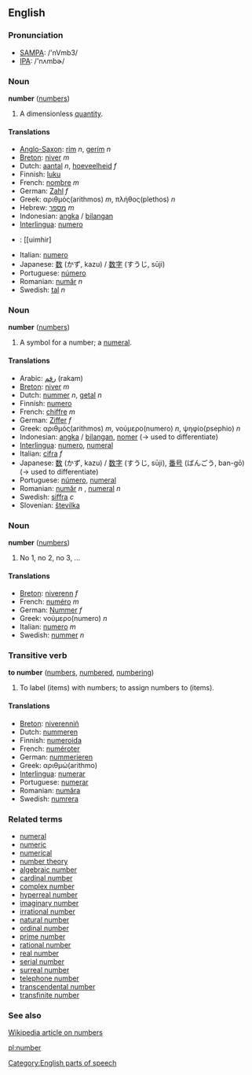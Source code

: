 ==English==

===Pronunciation===
*[[w:SAMPA|SAMPA]]: /'nVmb3/<br>
*[[w:International Phonetic Alphabet|IPA]]: /'nʌmbɚ/

===Noun===
'''number''' ([[numbers]])

# A dimensionless [[quantity]].

====Translations====
*[[Anglo-Saxon]]: [[rím]] ''n'', [[gerím]] ''n''
*[[Breton]]: [[niver]] ''m''
*Dutch: [[aantal]] ''n'', [[hoeveelheid]] ''f''
*Finnish: [[luku]]
*French: [[nombre]] ''m''
*German: [[Zahl]] ''f''
*Greek: αριθμός(arithmos) ''m'', πλήθος(plethos) ''n''
*Hebrew: [[מספר]] ''m''
*Indonesian: [[angka]] / [[bilang|bilangan]]
*[[Interlingua]]: [[numero]]
*{{ga}}: [[uimhir]
*Italian: [[numero]]
*Japanese: [[数]] (かず, kazu) / [[数字]] (すうじ, sūji)
*Portuguese: [[número]]
*Romanian: [[număr]] ''n''
*Swedish: [[tal]] ''n''

===Noun===
'''number''' ([[numbers]])

# A symbol for a number; a [[numeral]].

====Translations====
*Arabic: [[رقم]] (rakam)
*[[Breton]]: [[niver]] ''m''
*Dutch: [[nummer]] ''n'', [[getal]] ''n''
*Finnish: [[numero]]
*French: [[chiffre]] ''m''
*German: [[Ziffer]] ''f''
*Greek: αριθμός(arithmos) ''m'', νούμερο(numero) ''n'', ψηφίο(psephio) ''n''
*Indonesian: [[angka]] / [[bilang|bilangan]], [[nomer]] (&rarr; used to differentiate)
*[[Interlingua]]: [[numero]], [[numeral]]
*Italian: [[cifra]] ''f''
*Japanese: [[数]] (かず, kazu) / [[数字]] (すうじ, sūji), [[番号]] (ばんごう, ban-gō)  (&rarr; used to differentiate)
*Portuguese: [[número]], [[numeral]]
*Romanian: [[număr]] ''n'' , [[numeral]] ''n''
*Swedish: [[siffra]] ''c''
*Slovenian: [[številka]]

===Noun===
'''number''' ([[numbers]])

# No 1, no 2, no 3, ...

====Translations====
*[[Breton]]: [[niverenn]] ''f''
*French: [[numéro]] ''m''
*German: [[Nummer]] ''f''
*Greek: νούμερο(numero) ''n''
*Italian: [[numero]] ''m''
*Swedish: [[nummer]] ''n''

===Transitive verb===
'''to number''' ([[numbers]], [[numbered]], [[numbering]])

# To label (items) with numbers; to assign numbers to (items).

====Translations====
*[[Breton]]: [[niverenniñ]]
*Dutch: [[nummeren]]
*Finnish: [[numeroida]]
*French: [[numéroter]]
*German: [[nummerieren]]
*Greek: αριθμώ(arithmo)
*[[Interlingua]]: [[numerar]]
*Portuguese: [[numerar]]
*Romanian: [[număra]]
*Swedish: [[numrera]]

===Related terms===
*[[numeral]]
*[[numeric]]
*[[numerical]]
*[[number theory]]
*[[algebraic number]]
*[[cardinal number]]
*[[complex number]]
*[[hyperreal number]]
*[[imaginary number]]
*[[irrational number]]
*[[natural number]]
*[[ordinal number]]
*[[prime number]]
*[[rational number]]
*[[real number]]
*[[serial number]]
*[[surreal number]]
*[[telephone number]]
*[[transcendental number]]
*[[transfinite number]]

===See also===
[[w:number|Wikipedia article on numbers]]

[[pl:number]]


[[Category:English parts of speech]]